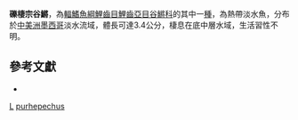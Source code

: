 {{Speciesbox
| taxon = Zoogoneticus purhepechus
| binomial_authority = [[Domínguez-Domínguez|Domínguez-Domínguez]], [[Pérez-Rodríguez|Pérez-Rodríguez]] & [[Doadrio|Doadrio]], 2008
| status = NE
| status_system = IUCN3.1
}}

'''礫棲宗谷鱂'''，為[[輻鰭魚綱|輻鰭魚綱]][[鯉齒目|鯉齒目]][[鯉齒亞目|鯉齒亞目]][[谷鱂科|谷鱂科]]的其中一[[種|種]]，為熱帶淡水魚，分布於[[中美洲|中美洲]][[墨西哥|墨西哥]]淡水流域，體長可達3.4公分，棲息在底中層水域，生活習性不明。

== 參考文獻 ==
*{{FishBase_species|genus=Zoogoneticus|species=purhepechus|year=2014|month=10}}

{{魚類小作品}}
{{taxonbar}}
[[Category:2008年描述的鱼类|L]]
[[Category:宗谷鱂屬|purhepechus]]